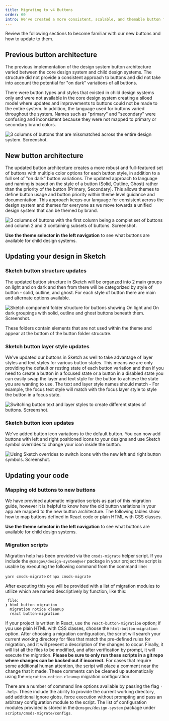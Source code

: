 ```yaml
---
title: Migrating to v4 Buttons
order: 60
intro: We've created a more consistent, scalable, and themable button framework for the CMS design system.
---
```




<Alert variation="warn" heading="The CMS Design System v4 release introduces an updated button architecture that is not backward compatible with previous versions of the design system." className="ds-u-measure--wide">
  Review the following sections to become familiar with our new buttons and how to update to them.
</Alert>

## Previous button architecture

The previous implementation of the design system button architecture varied between the core design system and child design systems. The structure did not provide a consistent approach to buttons and did not take into account the potential for "on dark" variations of all buttons.

There were button types and styles that existed in child design systems only and were not available in the core design system creating a siloed model where updates and improvements to buttons could not be made to the entire system. In addition, the language used for buttons varied throughout the system. Names such as "primary" and "secondary" were confusing and inconsistent because they were not mapped to primary or secondary brand colors.

<img
  alt="3 columns of buttons that are missmatched across the entire design system. Screenshot."
  src={oldButtons}
  class="ds-u-measure--wide ds-u-border--1"
/>

## New button architecture 

The updated button architecture creates a more robust and full-featured set of buttons with multiple color options for each button style, in addition to a full set of "on dark" button variations. The updated approach to language and naming is based on the style of a button (Solid, Outline, Ghost) rather than the priority of the button (Primary, Secondary). This allows themes to define button usage and button priority within theme level guidance and documentation. This approach keeps our language for consistent across the design system and themes for everyone as we move towards a unified design system that can be themed by brand.

<img
  alt="3 columns of buttons with the first column being a complet set of buttons and column 2 and 3 containing subsets of buttons. Screenshot."
  src={newButtons}
  class="ds-u-measure--wide ds-u-border--1"
/>

**Use the theme selector in the left navigation** to see what buttons are available for child design systems.

<ButtonVariationsTable />

## Updating your design in Sketch 

### Sketch button structure updates

The updated button structure in Sketch will be organzed into 2 main groups on light and on dark and then from there will be categorized by style of button - solid, outline, and ghost. For each style of button there are main and alternate options available. 

<img
  alt="Sketch component folder structure for buttons showing On light and On dark groupings with solid, outline and ghost buttons beneath them. Screenshot."
  src={sketchButtonStrucutre}
  class="ds-u-measure--wide ds-u-border--1"
/>

<Alert heading="The Ω_Unused and Ω_Subcomponent folders are for categorization only" weight="lightweight" className="ds-u-margin-top--2 ds-u-measure--wide">
  These folders contain elements that are not used within the theme and appear at the bottom of the button folder strucutre. 
</Alert>

### Sketch button layer style updates

We've updated our buttons in Sketch as well to take advantage of layer styles and text styles for various button states. This means we are only providing the default or resting state of each button variation and then if you need to create a button in a focused state or a button in a disabled state you can easily swap the layer and text style for the button to achieve the state you are wanting to use. The text and layer style names should match - For example, the focus text style will match with the focus layer style to style the button in a focus state. 

<img
  alt="Switching button text and layer styles to create different states of buttons. Screenshot."
  src={sketchChangingButtons}
  class="ds-u-measure--wide ds-u-border--1"
/>

### Sketch button icon updates

We've added button icon variations to the default button. You can now add buttons with left and right positioned icons to your designs and use Sketch symbol overrides to change your icon inside the button. 

<img
  alt="Using Sketch overrides to switch icons with the new left and right button symbols. Screenshot."
  src={sketchIconButtons}
  class="ds-u-measure--wide ds-u-border--1"
/>

## Updating your code

### Mapping old buttons to new buttons

We have provided automatic migration scripts as part of this migration guide, however it is helpful to know how the old button variations in your app are mapped to the new button architecture. The following tables show how to map buttons defined in React code or plain HTML with CSS classes. 

**Use the theme selector in the left navigation** to see what buttons are available for child design systems.

<ButtonMigrationTable />

### Migration scripts

Migration help has been provided via the `cmsds-migrate` helper script. If you include the `@cmsgov/design-system@ver` package in your project the script is usable by executing the following command from the command line:

`yarn cmsds-migrate` or `npx cmsds-migrate`

After executing this you will be provided with a list of migration modules to utilize which are named descriptively by function, like this:

```
 file: 
❯ html button migration
  migration notice cleanup
  react button-migration
```

If your project is written in React, use the `react-button-migration` option; if you use plain HTML with CSS classes, choose the `html-button-migration` option. After choosing a migration configuration, the script will search your current working directory for files that match the pre-defined rules for migration, and it will present a description of the changes to occur. Finally, it will list all the files to be modified, and after verification by prompt, it will execute the migration. **Please be sure to only run these scripts in a git repo where changes can be backed out if incorrect.** For cases that require some additional human attention, the script will place a comment near the change that it made. These comments can be cleaned up automatically using the `migration-notice-cleanup` migration configuration.

There are a number of command line options available by passing the flag `--help`. These include the ability to provide the current working directory, add additional ignore globs, force execution without prompting and pass an arbitrary configuration module to the script. The list of configuration modules provided is stored in the `@cmsgov/design-system` package under `scripts/cmsds-migrate/configs`.
